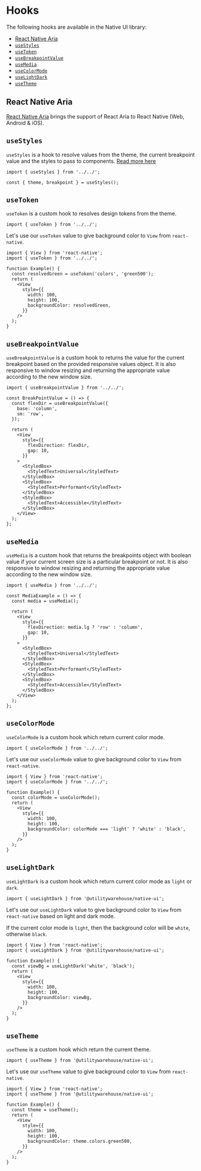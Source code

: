 
<BackToTopButton />

<Meta title="Guides / Hooks" />

# Hooks

The following hooks are available in the Native UI library:

- [React Native Aria](#react-native-aria)
- [`useStyles`](#useStyles)
- [`useToken`](#useToken)
- [`useBreakpointValue`](#useBreakpointValue)
- [`useMedia`](#useMedia)
- [`useColorMode`](#useColorMode)
- [`useLightDark`](#useLightDark)
- [`useTheme`](#useTheme)

## React Native Aria

[React Native Aria](https://react-native-aria.geekyants.com/) brings the support of React Aria to React Native (Web, Android & iOS).

## `useStyles`

`useStyles` is a hook to resolve values from the theme, the current breakpoint value and the styles to pass to components.
[Read more here](/?path=/docs/native-ui-guides-styling-usestyles--docs)

```tsx
import { useStyles } from '../../';

const { theme, breakpoint } = useStyles();
```

## `useToken`

`useToken` is a custom hook to resolves design tokens from the theme.

```tsx
import { useToken } from '../../';
```

Let's use our `useToken` value to give background color to `View` from `react-native`.

```tsx
import { View } from 'react-native';
import { useToken } from '../../';

function Example() {
  const resolvedGreen = useToken('colors', 'green500');
  return (
    <View
      style={{
        width: 100,
        height: 100,
        backgroundColor: resolvedGreen,
      }}
    />
  );
}
```

## `useBreakpointValue`

`useBreakpointValue` is a custom hook to returns the value for the current breakpoint based on the provided responsive values object. It is also responsive to window resizing and returning the appropriate value according to the new window size.

```tsx
import { useBreakpointValue } from '../../';
```

```tsx
const BreakPointValue = () => {
  const flexDir = useBreakpointValue({
    base: 'column',
    sm: 'row',
  });

  return (
    <View
      style={{
        flexDirection: flexDir,
        gap: 10,
      }}
    >
      <StyledBox>
        <StyledText>Universal</StyledText>
      </StyledBox>
      <StyledBox>
        <StyledText>Performant</StyledText>
      </StyledBox>
      <StyledBox>
        <StyledText>Accessible</StyledText>
      </StyledBox>
    </View>
  );
};
```

## `useMedia`

`useMedia` is a custom hook that returns the breakpoints object with boolean value if your current screen size is a particular breakpoint or not. It is also responsive to window resizing and returning the appropriate value according to the new window size.

```tsx
import { useMedia } from '../../';
```

```tsx
const MediaExample = () => {
  const media = useMedia();

  return (
    <View
      style={{
        flexDirection: media.lg ? 'row' : 'column',
        gap: 10,
      }}
    >
      <StyledBox>
        <StyledText>Universal</StyledText>
      </StyledBox>
      <StyledBox>
        <StyledText>Performant</StyledText>
      </StyledBox>
      <StyledBox>
        <StyledText>Accessible</StyledText>
      </StyledBox>
    </View>
  );
};
```

## `useColorMode`

`useColorMode` is a custom hook which return current color mode.

```tsx
import { useColorMode } from '../../';
```

Let's use our `useColorMode` value to give background color to `View` from `react-native`.

```tsx
import { View } from 'react-native';
import { useColorMode } from '../../';

function Example() {
  const colorMode = useColorMode();
  return (
    <View
      style={{
        width: 100,
        height: 100,
        backgroundColor: colorMode === 'light' ? 'white' : 'black',
      }}
    />
  );
}
```

## `useLightDark`

`useLightDark` is a custom hook which return current color mode as `light` or `dark`.

```tsx
import { useLightDark } from '@utilitywarehouse/native-ui';
```

Let's use our `useLightDark` value to give background color to `View` from `react-native` based on light and dark mode.

If the current color mode is `light`, then the background color will be `white`, otherwise `black`.

```tsx
import { View } from 'react-native';
import { useLightDark } from '@utilitywarehouse/native-ui';

function Example() {
  const viewBg = useLightDark('white', 'black');
  return (
    <View
      style={{
        width: 100,
        height: 100,
        backgroundColor: viewBg,
      }}
    />
  );
}
```

## `useTheme`

`useTheme` is a custom hook which return the current theme.

```tsx
import { useTheme } from '@utilitywarehouse/native-ui';
```

Let's use our `useTheme` value to give background color to `View` from `react-native`.

```tsx
import { View } from 'react-native';
import { useTheme } from '@utilitywarehouse/native-ui';

function Example() {
  const theme = useTheme();
  return (
    <View
      style={{
        width: 100,
        height: 100,
        backgroundColor: theme.colors.green500,
      }}
    />
  );
}
```
